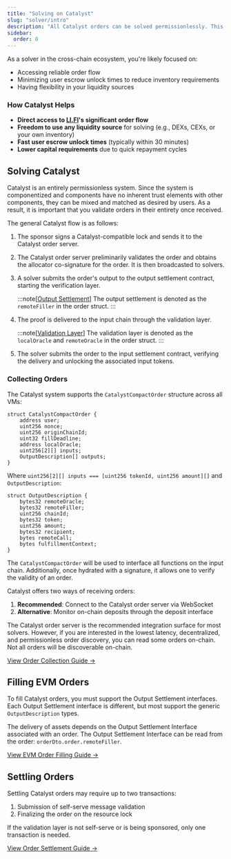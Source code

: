 ```yaml
---
title: "Solving on Catalyst"
slug: "solver/intro"
description: "All Catalyst orders can be solved permissionlessly. This page introduces you to solving for Catalyst."
sidebar:
  order: 0
---
```


As a solver in the cross-chain ecosystem, you're likely focused on:

- Accessing reliable order flow
- Minimizing user escrow unlock times to reduce inventory requirements
- Having flexibility in your liquidity sources

### How Catalyst Helps

- **Direct access to [LI.FI](http://li.fi/)'s significant order flow**
- **Freedom to use any liquidity source** for solving (e.g., DEXs, CEXs, or your own inventory)
- **Fast user escrow unlock times** (typically within 30 minutes)
- **Lower capital requirements** due to quick repayment cycles

## Solving Catalyst

Catalyst is an entirely permissionless system. Since the system is componentized and components have no inherent trust elements with other components, they can be mixed and matched as desired by users. As a result, it is important that you validate orders in their entirety once received.

The general Catalyst flow is as follows:


<Steps>

1. The sponsor signs a Catalyst-compatible lock and sends it to the Catalyst order server.

2. The Catalyst order server preliminarily validates the order and obtains the allocator co-signature for the order. It is then broadcasted to solvers.

3. A solver submits the order's output to the output settlement contract, starting the verification layer.

    :::note[[Output Settlement](/architecture/output)]
    The output settlement is denoted as the `remoteFiller` in the order struct.
    :::

4. The proof is delivered to the input chain through the validation layer.

    :::note[[Validation Layer](/architecture/validation)]
    The validation layer is denoted as the `localOracle` and `remoteOracle` in the order struct.
    :::

5. The solver submits the order to the input settlement contract, verifying the delivery and unlocking the associated input tokens.

</Steps>


### Collecting Orders

The Catalyst system supports the `CatalystCompactOrder` structure across all VMs:

```solidity
struct CatalystCompactOrder {
    address user;
    uint256 nonce;
    uint256 originChainId;
    uint32 fillDeadline;
    address localOracle;
    uint256[2][] inputs;
    OutputDescription[] outputs;
}
```

Where `uint256[2][] inputs === [uint256 tokenId, uint256 amount][]` and `OutputDescription`:

```solidity
struct OutputDescription {
    bytes32 remoteOracle;
    bytes32 remoteFiller;
    uint256 chainId;
    bytes32 token;
    uint256 amount;
    bytes32 recipient;
    bytes remoteCall;
    bytes fulfillmentContext;
}
```

The `CatalystCompactOrder` will be used to interface all functions on the input chain. Additionally, once hydrated with a signature, it allows one to verify the validity of an order.

Catalyst offers two ways of receiving orders:

1. **Recommended**: Connect to the Catalyst order server via WebSocket
2. **Alternative**: Monitor on-chain deposits through the deposit interface

The Catalyst order server is the recommended integration surface for most solvers. However, if you are interested in the lowest latency, decentralized, and permissionless order discovery, you can read some orders on-chain. Not all orders will be discoverable on-chain.

[View Order Collection Guide →](/solver/orderflow)

## Filling EVM Orders

To fill Catalyst orders, you must support the Output Settlement interfaces. Each Output Settlement interface is different, but most support the generic `OutputDescription` types.

The delivery of assets depends on the Output Settlement Interface associated with an order. The Output Settlement Interface can be read from the order: `orderDto.order.remoteFiller`.

[View EVM Order Filling Guide →](/solver/evm)

## Settling Orders

Settling Catalyst orders may require up to two transactions:
1. Submission of self-serve message validation
2. Finalizing the order on the resource lock

If the validation layer is not self-serve or is being sponsored, only one transaction is needed.

[View Order Settlement Guide →](/solver/settlement)
